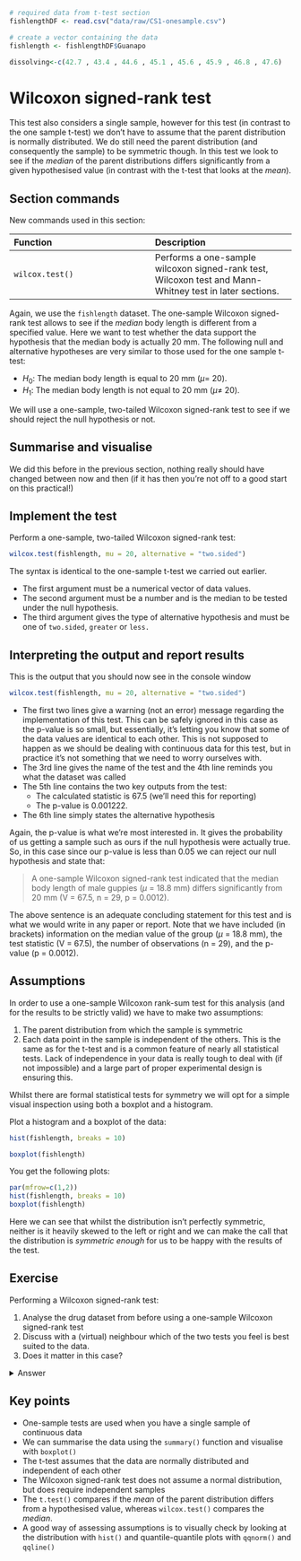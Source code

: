 
```r
# required data from t-test section
fishlengthDF <- read.csv("data/raw/CS1-onesample.csv")

# create a vector containing the data
fishlength <- fishlengthDF$Guanapo

dissolving<-c(42.7 , 43.4 , 44.6 , 45.1 , 45.6 , 45.9 , 46.8 , 47.6)
```

# Wilcoxon signed-rank test {#cs1-onesample-wilcoxon-signed-rank}
This test also considers a single sample, however for this test (in contrast to the one sample t-test) we don’t have to assume that the parent distribution is normally distributed. We do still need the parent distribution (and consequently the sample) to be symmetric though. In this test we look to see if the _median_ of the parent distributions differs significantly from a given hypothesised value (in contrast with the t-test that looks at the _mean_).

## Section commands
New commands used in this section:

| Function| Description|
|:- |:- |
|`wilcox.test()`| Performs a one-sample wilcoxon signed-rank test, Wilcoxon test and Mann-Whitney test in later sections.|

Again, we use the `fishlength` dataset. The one-sample Wilcoxon signed-rank test allows to see if the _median_ body length is different from a specified value. Here we want to test whether the data support the hypothesis that the median body is actually 20 mm. The following null and alternative hypotheses are very similar to those used for the one sample t-test:

-	$H_0$: The median body length is equal to 20 mm ($\mu =$ 20).
-	$H_1$: The median body length is not equal to 20 mm ($\mu \neq$ 20).

We will use a one-sample, two-tailed Wilcoxon signed-rank test to see if we should reject the null hypothesis or not.

## Summarise and visualise
We did this before in the previous section, nothing really should have changed between now and then (if it has then you’re not off to a good start on this practical!)

## Implement the test
Perform a one-sample, two-tailed Wilcoxon signed-rank test:

```r
wilcox.test(fishlength, mu = 20, alternative = "two.sided")
```

The syntax is identical to the one-sample t-test we carried out earlier.

-	The first argument must be a numerical vector of data values.
-	The second argument must be a number and is the median to be tested under the null hypothesis.
-	The third argument gives the type of alternative hypothesis and must be one of `two.sided`, `greater` or `less.` 

## Interpreting the output and report results
This is the output that you should now see in the console window

```r
wilcox.test(fishlength, mu = 20, alternative = "two.sided")
```

-	The first two lines give a warning (not an error) message regarding the implementation of this test. This can be safely ignored in this case as the p-value is so small, but essentially, it’s letting you know that some of the data values are identical to each other. This is not supposed to happen as we should be dealing with continuous data for this test, but in practice it’s not something that we need to worry ourselves with.
- The 3rd line gives the name of the test and the 4th line reminds you what the dataset was called
-	The 5th line contains the two key outputs from the test:
    -	The calculated statistic is 67.5 (we’ll need this for reporting)
    -	The p-value is 0.001222. 
-	The 6th line simply states the alternative hypothesis

Again, the p-value is what we’re most interested in. It gives the probability of us getting a sample such as ours if the null hypothesis were actually true.
So, in this case since our p-value is less than 0.05 we can reject our null hypothesis and state that:

> A one-sample Wilcoxon signed-rank test indicated that the median body length of male guppies ($\mu$ = 18.8 mm) differs significantly from 20 mm (V = 67.5, n = 29, p = 0.0012).

The above sentence is an adequate concluding statement for this test and is what we would write in any paper or report. Note that we have included (in brackets) information on the median value of the group ($\mu$ = 18.8 mm), the test statistic (V = 67.5), the number of observations (n = 29), and the p-value (p = 0.0012).

## Assumptions
In order to use a one-sample Wilcoxon rank-sum test for this analysis (and for the results to be strictly valid) we have to make two assumptions:

1.	The parent distribution from which the sample is symmetric
2.	Each data point in the sample is independent of the others. This is the same as for the t-test and is a common feature of nearly all statistical tests. Lack of independence in your data is really tough to deal with (if not impossible) and a large part of proper experimental design is ensuring this.

Whilst there are formal statistical tests for symmetry we will opt for a simple visual inspection using both a boxplot and a histogram.

Plot a histogram and a boxplot of the data:

```r
hist(fishlength, breaks = 10)

boxplot(fishlength)
```

You get the following plots:

```r
par(mfrow=c(1,2))
hist(fishlength, breaks = 10)
boxplot(fishlength)
```

Here we can see that whilst the distribution isn’t perfectly symmetric, neither is it heavily skewed to the left or right and we can make the call that the distribution is _symmetric enough_ for us to be happy with the results of the test.

## Exercise
:::exercise
Performing a Wilcoxon signed-rank test:

1. Analyse the drug dataset from before using a one-sample Wilcoxon signed-rank test
2. Discuss with a (virtual) neighbour which of the two tests you feel is best suited to the data.
3. Does it matter in this case?

<details><summary>Answer</summary>

**Hypotheses**
$H_0$ : median = 45s

$H_1$ : median $\neq$ 45s

**Wilcoxon signed-rank test**
```r
wilcox.test(dissolving , mu=45 , alternative = "two.sided")
```

A one-sample Wilcoxon-signed rank test indicated that the median dissolving time of the drug is not significantly different from 45 s (V=22, n=8 , p=0.64)

**Assumptions**
From the box-plot from the previous exercise we already know that the data are symmetric enough for the test to be valid.

**Discussion**
In terms of choosing between the two test we can see that both meet their respective assumptions and so both tests are valid. In this case both tests also agree in terms of their conclusions i.e. that the average dissolving time (either mean or median) doesn't differ significantly from the proposed value of 45 s.

* So one answer would be that it doesn't matter which test you use.
* Another answer would be that you should pick the test that measures the quantity you're interested in i.e. if you care about medians then use the Wilcoxon test, whereas if you care about means then use the t-test.
* A final answer would be that, since both test are valid we would prefer to use the test with greater **power**. t-tests always have more power than Wilcoxon tests (as long as they're valid) and so we could report that one. (We'll talk about this in the last session but power is effectively the capacity of a test to detect a significant difference - so more power is better).

</details>

:::

## Key points
:::keypoints
- One-sample tests are used when you have a single sample of continuous data
- We can summarise the data using the `summary()` function and visualise with `boxplot()`
- The t-test assumes that the data are normally distributed and independent of each other
- The Wilcoxon signed-rank test does not assume a normal distribution, but does require independent samples
- The `t.test()` compares if the _mean_ of the parent distribution differs from a hypothesised value, whereas `wilcox.test()` compares the _median_.
- A good way of assessing assumptions is to visually check by looking at the distribution with `hist()` and quantile-quantile plots with `qqnorm()` and `qqline()`
:::
